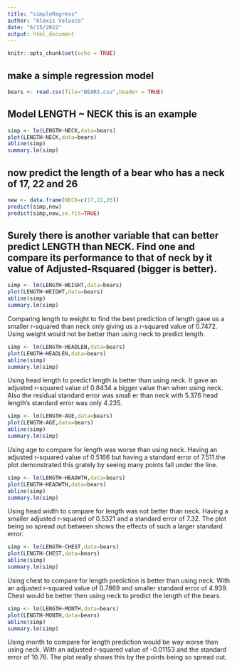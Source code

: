 ```yaml
---
title: "simpleRegress"
author: "Alexis Velasco"
date: "6/15/2022"
output: html_document
---
```


```r
knitr::opts_chunk$set(echo = TRUE)
```

## make a simple regression model

```r
bears <- read.csv(file="BEARS.csv",header = TRUE)
```

## Model LENGTH ~ NECK  this is an example  

```r
simp <- lm(LENGTH~NECK,data=bears)
plot(LENGTH~NECK,data=bears)
abline(simp)
summary.lm(simp)
```



## now predict the length of a bear who has a neck of 17, 22 and 26

```r
new <- data.frame(NECK=c(17,22,26))
predict(simp,new)
predict(simp,new,se.fit=TRUE)
```

## Surely there is another variable that can better predict LENGTH than NECK. Find one and compare its performance to that of neck by it value of Adjusted-Rsquared (bigger is better).

```r
simp <- lm(LENGTH~WEIGHT,data=bears)
plot(LENGTH~WEIGHT,data=bears)
abline(simp)
summary.lm(simp)
```

Comparing length to weight to find the best prediction of length gave us a smaller r-squared than neck only giving us a r-squared value of 0.7472. Using weight would not be better than using neck to predict length.  

```r
simp <- lm(LENGTH~HEADLEN,data=bears)
plot(LENGTH~HEADLEN,data=bears)
abline(simp)
summary.lm(simp)
```

Using head length to predict length is better than using neck. It gave an adjusted r-squared value of 0.8434 a bigger value than when using neck. Also the residual standard error was small er than neck with 5.376 head length's standard error was only 4.235. 

```r
simp <- lm(LENGTH~AGE,data=bears)
plot(LENGTH~AGE,data=bears)
abline(simp)
summary.lm(simp)
```

Using age to compare for length was worse than using neck. Having an adjusted r-squared value of 0.5166 but having a standard error of 7.511.the plot demonstrated this grately by seeing many points fall under the line.

```r
simp <- lm(LENGTH~HEADWTH,data=bears)
plot(LENGTH~HEADWTH,data=bears)
abline(simp)
summary.lm(simp)
```

Using head width to compare for length was not better than neck. Having a smaller adjusted r-squared of 0.5321 and a standard error of 7.32. The plot being so spread out between shows the effects of such a larger standard error.


```r
simp <- lm(LENGTH~CHEST,data=bears)
plot(LENGTH~CHEST,data=bears)
abline(simp)
summary.lm(simp)
```

Using chest to compare for length prediction is better than using neck. With an adjusted r-squared value of 0.7869 and smaller standard error of 4.939. Chest would be better then using neck to predict the length of the bears.

```r
simp <- lm(LENGTH~MONTH,data=bears)
plot(LENGTH~MONTH,data=bears)
abline(simp)
summary.lm(simp)
```
 Using month to compare for length prediction would be way worse than using neck. With an adjusted r-squared value of -0.01153 and the standard error of 10.76. The plot really shows this by the points being so spread out.


